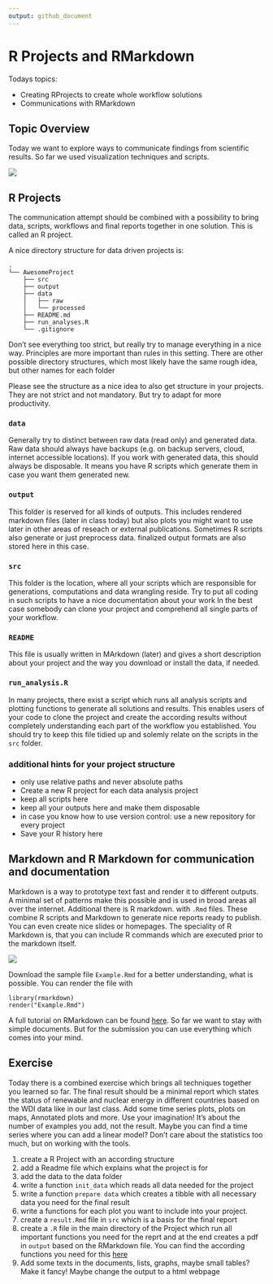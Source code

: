 ```yaml
---
output: github_document
---
```


# R Projects and RMarkdown

Todays topics:

-   Creating RProjects to create whole workflow solutions
-   Communications with RMarkdown

## Topic Overview

Today we want to explore ways to communicate findings from scientific results. So far we used visualization techniques and scripts.

![](data-science-communicate.png)

## R Projects

The communication attempt should be combined with a possibility to bring data, scripts, workflows and final reports together in one solution. This is called an R project.

A nice directory structure for data driven projects is:

```
.
└── AwesomeProject
    ├── src
    ├── output
    ├── data
    │   ├── raw
    │   └── processed
    ├── README.md
    ├── run_analyses.R 
    └── .gitignore
```

Don't see everything too strict, but really try to manage everything in a nice way. Principles are more important than rules in this setting. There are other possible directory structures, which most likely have the same rough idea, but other names for each folder

Please see the structure as a nice idea to also get structure in your projects. They are not strict and not mandatory. But try to adapt for more productivity.

### `data`

Generally try to distinct between raw data (read only) and generated data. Raw data should always have backups (e.g. on backup servers, cloud, internet accessible locations). If you work with generated data, this should always be disposable. It means you have R scripts which generate them in case you want them generated new.

### `output`

This folder is reserved for all kinds of outputs. This includes rendered markdown files (later in class today) but also plots you might want to use later in other areas of reseach or external publications. Sometimes R scripts also generate or just preprocess data. finalized output formats are also stored here in this case.

### `src`

This folder is the location, where all your scripts which are responsible for generations, computations and data wrangling reside. Try to put all coding in such scripts to have a nice documentation about your work In the best case somebody can clone your project and comprehend all single parts of your workflow. 

### `README`

This file is usually written in MArkdown (later) and gives a short description about your project and the way you download or install the data, if needed.

### `run_analysis.R`

In many projects, there exist a script which runs all analysis scripts and plotting functions to generate all solutions and results. This enables users of your code to clone the project and create the according results without completely understanding each part of the workflow you established. You should try to keep this file tidied up and solemly relate on the scripts in the `src` folder.

### additional hints for your project structure

* only use relative paths and never absolute paths
* Create a new R project for each data analysis project
* keep all scripts here
* keep all your outputs here and make them disposable
* in case you know how to use version control: use a new repository for every project
* Save your R history here

## Markdown and R Markdown for communication and documentation

Markdown is a way to prototype text fast and render it to different outputs. A minimal set of patterns make this possible and is used in broad areas all over the internet. Additional there is R markdown. with `.Rmd` files. These combine R scripts and Markdown to generate nice reports ready to publish. You can even create nice slides or homepages. The speciality of R Markdown is, that you can include R commands which are executed prior to the markdown itself.

![](Rmarkdown_workflow.png)

Download the sample file `Example.Rmd` for a better understanding, what is possible. You can render the file with

```
library(rmarkdown)
render("Example.Rmd")
```

A full tutorial on RMarkdown can be found [here](https://rmarkdown.rstudio.com). So far we want to stay with simple documents. But for the submission you can use everything which comes into your mind.

## Exercise

Today there is a combined exercise which brings all techniques together you learned so far. The final result should be a minimal report which states the status of renewable and nuclear energy in different countries based on the WDI data like in our last class. Add some time series plots, plots on maps, Annotated plots and more. Use your imagination! It's about the number of examples you add, not the result. Maybe you can find a time series where you can add a linear model? Don't care about the statistics too much, but on working with the tools.

1. create a R Project with an according structure
1. add a Readme file which explains what the project is for
1. add the data to the data folder
1. write a function `init_data` which reads all data needed for the project
1. write a function `prepare data` which creates a tibble with all necessary data you need for the final result
1. write a functions for each plot you want to include into your project.
1. create a `result.Rmd` file in `src` which is a basis for the final report
1. create a `.R` file in the main directory of the Project which run all important functions you need for the reprt and at the end creates a pdf in `output` based on the RMarkdown file. You can find the according functions you need for this [here](https://pkgs.rstudio.com/rmarkdown/reference/render.html)
1. Add some texts in the documents, lists, graphs, maybe small tables? Make it fancy! Maybe change the output to a html webpage